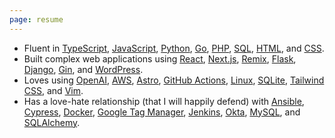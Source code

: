 ```yaml
---
page: resume
---
```


* Fluent in
  [TypeScript](https://www.typescriptlang.org/),
  [JavaScript](https://en.wikipedia.org/wiki/JavaScript),
  [Python](https://www.python.org/),
  [Go](https://golang.org/),
  [PHP](https://www.php.net/),
  [SQL](https://en.wikipedia.org/wiki/SQL),
  [HTML](https://en.wikipedia.org/wiki/HTML5),
  and [CSS](https://www.w3.org/Style/CSS/Overview.en.html).
* Built complex web applications using
  [React](https://reactjs.org/),
  [Next.js](https://nextjs.org/),
  [Remix](https://remix.run/),
  [Flask](https://www.palletsprojects.com/p/flask/),
  [Django](https://www.djangoproject.com/),
  [Gin](https://gin-gonic.com/),
  and [WordPress](https://wordpress.org/).
* Loves using
  [OpenAI](https://openai.com),
  [AWS](https://aws.amazon.com/),
  [Astro](https://astro.build/),
  [GitHub Actions](https://github.com/features/actions),
  [Linux](https://en.wikipedia.org/wiki/Linux),
  [SQLite](https://sqlite.org/index.html),
  [Tailwind CSS](https://tailwindcss.com/),
  and [Vim](https://www.vim.org/).
* Has a love-hate relationship (that I will happily defend) with
  [Ansible](https://www.ansible.com/),
  [Cypress](https://www.cypress.io/),
  [Docker](https://www.docker.com/),
  [Google Tag Manager](https://tagmanager.google.com/),
  [Jenkins](https://jenkins.io/),
  [Okta](https://www.okta.com/),
  [MySQL](https://www.mysql.com/),
  and [SQLAlchemy](https://www.sqlalchemy.org/).

